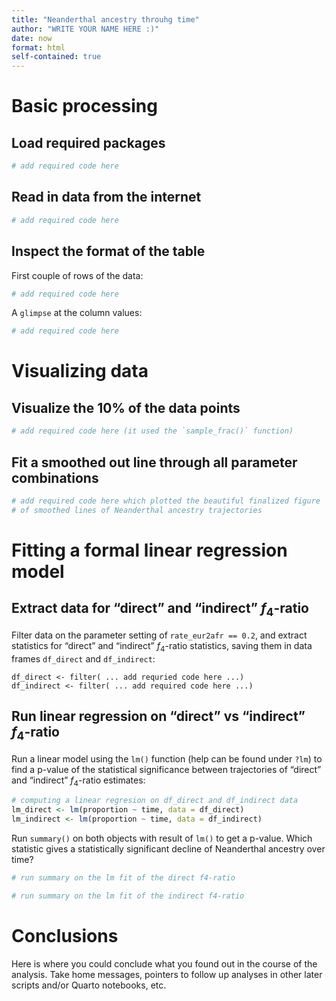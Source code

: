 ```yaml
---
title: "Neanderthal ancestry throuhg time"
author: "WRITE YOUR NAME HERE :)"
date: now
format: html
self-contained: true
---
```


# Basic processing

## Load required packages

```r
# add required code here
```

## Read in data from the internet

```r
# add required code here
```

## Inspect the format of the table

First couple of rows of the data:

```r
# add required code here
```

A `glimpse` at the column values:

```r
# add required code here
```

# Visualizing data

## Visualize the 10% of the data points

```r
# add required code here (it used the `sample_frac()` function)
```

## Fit a smoothed out line through all parameter combinations

```r
# add required code here which plotted the beautiful finalized figure
# of smoothed lines of Neanderthal ancestry trajectories
```

# Fitting a formal linear regression model

## Extract data for "direct" and "indirect" $f_4$-ratio

Filter data on the parameter setting of `rate_eur2afr == 0.2`, and
extract statistics for "direct" and "indirect" $f_4$-ratio statistics,
saving them in data frames `df_direct` and `df_indirect`:

```
df_direct <- filter( ... add requried code here ...)
df_indirect <- filter( ... add required code here ...)
```

## Run linear regression on "direct" vs "indirect" $f_4$-ratio

Run a linear model using the `lm()` function (help can be found under
`?lm`) to find a p-value of the statistical significance between trajectories
of "direct" and "indirect" $f_4$-ratio estimates:

```r
# computing a linear regresion on df_direct and df_indirect data
lm_direct <- lm(proportion ~ time, data = df_direct)
lm_indirect <- lm(proportion ~ time, data = df_indirect)
```

Run `summary()` on both objects with result of `lm()` to get a p-value.
Which statistic gives a statistically significant decline of Neanderthal
ancestry over time?

```r
# run summary on the lm fit of the direct f4-ratio
```

```r
# run summary on the lm fit of the indirect f4-ratio
```

# Conclusions

Here is where you could conclude what you found out in the course of the analysis.
Take home messages, pointers to follow up analyses in other later scripts and/or
Quarto notebooks, etc.